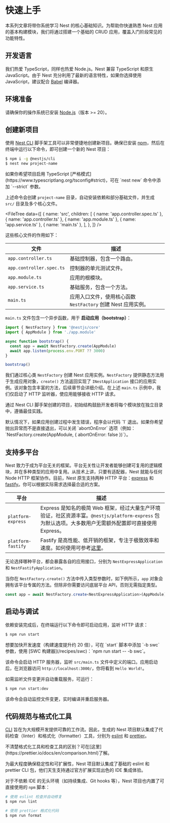 # 快速上手

本系列文章将带你系统学习 Nest 的核心基础知识。为帮助你快速熟悉 Nest 应用的基本构建模块，我们将通过搭建一个基础的 CRUD 应用，覆盖入门阶段常见的功能特性。

## 开发语言

我们热爱 TypeScript，同样也热爱 Node.js。Nest 兼容 TypeScript 和原生 JavaScript。由于 Nest 充分利用了最新的语言特性，如果你选择使用 JavaScript，建议配合 [Babel](https://babeljs.io/) 编译器。

## 环境准备

请确保你的操作系统已安装 [Node.js](https://nodejs.org)（版本 >= 20）。

## 创建新项目

使用 [Nest CLI](/cli/overview) 脚手架工具可以非常便捷地创建新项目。确保已安装 [npm](https://www.npmjs.com/)，然后在终端中运行以下命令，即可创建一个新的 Nest 项目：

```bash
$ npm i -g @nestjs/cli
$ nest new project-name
```

<CalloutInfo>
  如果你希望项目启用 TypeScript [严格模式](https://www.typescriptlang.org/tsconfig#strict)，可在
  `nest new` 命令中添加 `--strict` 参数。
</CalloutInfo>

上述命令会创建 `project-name` 目录，自动安装依赖和部分基础文件，并生成 `src/` 目录及多个核心文件。

<FileTree
  data={[
    {
      name: 'src',
      children: [
        { name: 'app.controller.spec.ts' },
        { name: 'app.controller.ts' },
        { name: 'app.module.ts' },
        { name: 'app.service.ts' },
        { name: 'main.ts' },
      ],
    },
  ]}
/>

这些核心文件的作用如下：

| 文件                     | 描述                                                          |
| ------------------------ | ------------------------------------------------------------- |
| `app.controller.ts`      | 基础控制器，包含一个路由。                                    |
| `app.controller.spec.ts` | 控制器的单元测试文件。                                        |
| `app.module.ts`          | 应用的根模块。                                                |
| `app.service.ts`         | 基础服务，包含一个方法。                                      |
| `main.ts`                | 应用入口文件，使用核心函数 `NestFactory` 创建 Nest 应用实例。 |

`main.ts` 文件包含一个异步函数，用于 **启动应用（bootstrap）**：

```ts filename='main.ts'
import { NestFactory } from '@nestjs/core'
import { AppModule } from './app.module'

async function bootstrap() {
  const app = await NestFactory.create(AppModule)
  await app.listen(process.env.PORT ?? 3000)
}

bootstrap()
```

我们通过核心类 `NestFactory` 创建 Nest 应用实例。`NestFactory` 提供静态方法用于生成应用对象，`create()` 方法返回实现了 `INestApplication` 接口的应用实例。该对象包含丰富的方法，后续章节会详细介绍。在上述 `main.ts` 示例中，我们仅启动了 HTTP 监听器，使应用能够接收 HTTP 请求。

通过 Nest CLI 脚手架创建的项目，初始结构鼓励开发者将每个模块放在独立目录中，遵循最佳实践。

<CalloutInfo>
  默认情况下，如果应用创建过程中发生错误，程序会以代码 `1` 退出。如果你希望抛出异常而不是直接退出，可以关闭 `abortOnError` 选项（例如：`NestFactory.create(AppModule, { abortOnError: false })`）。
</CalloutInfo>

## 支持多平台

Nest 致力于成为平台无关的框架。平台无关性让开发者能够创建可复用的逻辑模块，并在多种类型的应用中复用。从技术上讲，只要有适配器，Nest 就能与任何 Node HTTP 框架协作。目前，Nest 原生支持两种 HTTP 平台：[express](https://expressjs.com/) 和 [fastify](https://www.fastify.io/)。你可以根据实际需求选择最合适的方案。

| 平台               | 描述                                                                                                                                                     |
| ------------------ | -------------------------------------------------------------------------------------------------------------------------------------------------------- |
| `platform-express` | Express 是知名的极简 Web 框架，经过大量生产环境验证，社区资源丰富。`@nestjs/platform-express` 包为默认选项。大多数用户无需额外配置即可直接使用 Express。 |
| `platform-fastify` | Fastify 是高性能、低开销的框架，专注于极致效率和速度。如何使用可参考[这里](/techniques/performance)。                                                    |

无论选择哪种平台，都会暴露各自的应用接口，分别为 `NestExpressApplication` 和 `NestFastifyApplication`。

当你在 `NestFactory.create()` 方法中传入类型参数时，如下例所示，`app` 对象会拥有该平台专属的方法。但除非你需要访问底层平台 API，否则无需指定类型。

```ts filename='main.ts'
const app = await NestFactory.create<NestExpressApplication>(AppModule)
```

## 启动与调试

依赖安装完成后，在终端运行以下命令即可启动应用，监听 HTTP 请求：

```bash
$ npm run start
```

<CalloutInfo>
  想要加快开发速度（构建速度提升约 20 倍），可在 `start` 脚本中添加 `-b swc` 参数，使用 [SWC
  构建器](/recipes/swc)：`npm run start -- -b swc`。
</CalloutInfo>

该命令会启动 HTTP 服务器，监听 `src/main.ts` 文件中定义的端口。应用启动后，在浏览器访问 `http://localhost:3000/`，你将看到 `Hello World!`。

如需监听文件变更并自动重载服务，可运行：

```bash
$ npm run start:dev
```

该命令会自动监控文件变更，实时编译并重启服务器。

## 代码规范与格式化工具

[CLI](/cli/overview) 旨在为大规模开发提供可靠的工作流。因此，生成的 Nest 项目默认集成了代码检查（linter）和格式化（formatter）工具，分别为 [eslint](https://eslint.org/) 和 [prettier](https://prettier.io/)。

<CalloutInfo>
  不清楚格式化工具和检查工具的区别？可在[这里](https://prettier.io/docs/en/comparison.html)了解。
</CalloutInfo>

为最大程度确保稳定性和可扩展性，Nest 项目默认集成了基础的 eslint 和 prettier CLI 包，他们天生支持通过官方扩展实现出色的 IDE 集成体验。

对于不依赖 IDE 的无头环境（如持续集成、Git hooks 等），Nest 项目也内置了可直接使用的 `npm` 脚本：

```bash
# 使用 eslint 检查并自动修复
$ npm run lint

# 使用 prettier 格式化代码
$ npm run format
```
